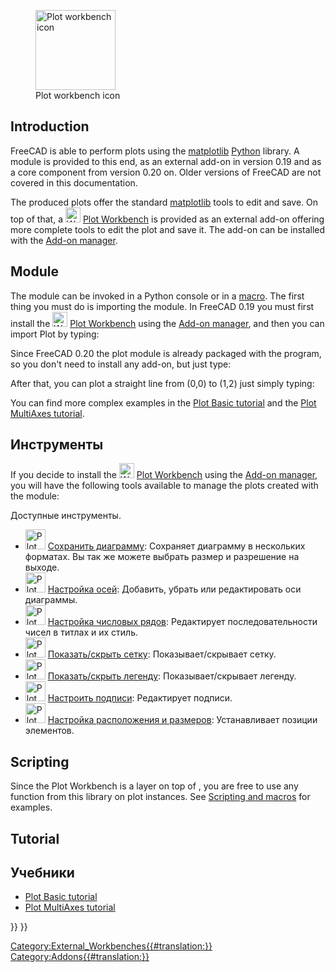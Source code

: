 <languages/>

[[Image:Workbench_Plot.svg|thumb|128px|Plot workbench icon]]

{{TOCright}}

== Introduction ==

FreeCAD is able to perform plots using the [https://matplotlib.org/ matplotlib] [[Python|Python]] library. A module is provided to this end, as an external add-on in version 0.19 and as a core component from version 0.20 on. Older versions of FreeCAD are not covered in this documentation.

The produced plots offer the standard [https://matplotlib.org/ matplotlib] tools to edit and save. On top of that, a [[Image:Workbench_Plot.svg|24px]] [[Plot_Workbench|Plot Workbench]] is provided as an external add-on offering more complete tools to edit the plot and save it. The add-on can be installed with the [[Std_AddonMgr|Add-on manager]].

==Module==

The module can be invoked in a Python console or in a [[Macros|macro]]. The first thing you must do is importing the module. In FreeCAD 0.19 you must first install the [[Image:Workbench_Plot.svg|24px]] [[Plot_Workbench|Plot Workbench]] using the [[Std_AddonMgr|Add-on manager]], and then you can import Plot by typing:

{{Code|code=
from freecad.plot import Plot
}}

Since FreeCAD 0.20 the plot module is already packaged with the program, so you don't need to install any add-on, but just type:

{{Code|code=
from FreeCAD.Plot import Plot
}}

After that, you can plot a straight line from (0,0) to (1,2) just simply typing:

{{Code|code=
Plot.plot([0, 1], [0, 2])
}}

You can find more complex examples in the [[Plot_Basic_tutorial|Plot Basic tutorial]] and the [[Plot_MultiAxes_tutorial|Plot MultiAxes tutorial]].

== Инструменты ==

If you decide to install the [[Image:Workbench_Plot.svg|24px]] [[Plot_Workbench|Plot Workbench]] using the [[Std_AddonMgr|Add-on manager]], you will have the following tools available to manage the plots created with the module:

Доступные инструменты.
* [[Image:Plot_Save.png|32px]] [[Plot_Save/ru|Сохранить диаграмму]]: Сохраняет диаграмму в нескольких форматах. Вы так же можете выбрать размер и разрешение на выходе.
* [[Image:Plot_Axes.png|32px]] [[Plot_Axes/ru|Настройка осей]]: Добавить, убрать или редактировать оси диаграммы.
* [[Image:Plot_Series.png|32px]] [[Plot_Series/ru|Настройка числовых рядов]]: Редактирует последовательности чисел в титлах и их стиль.
* [[Image:Plot_Grid.png|32px]] [[Plot_Grid/ru|Показать/скрыть сетку]]: Показывает/скрывает сетку.
* [[Image:Plot_Legend.png|32px]] [[Plot_Legend/ru|Показать/скрыть легенду]]: Показывает/скрывает легенду.
* [[Image:Plot_Labels.png|32px]] [[Plot_Labels/ru|Настроить подписи]]: Редактирует подписи.
* [[Image:Plot_Positions.png|32px]] [[Plot_Positions/ru|Настройка расположения и размеров]]: Устанавливает позиции элементов.

==Scripting==

Since the Plot Workbench is a layer on top of {{incode|matplotlib}}, you are free to use any function from this library on plot instances. See [[Scripting_and_macros|Scripting and macros]] for examples.

==Tutorial==

==Учебники==
* [[Plot Basic tutorial/ru|Plot Basic tutorial]]
* [[Plot MultiAxes tutorial/ru|Plot MultiAxes tutorial]]


{{Plot_Tools_navi{{#translation:}}}}
{{Userdocnavi{{#translation:}}}}
[[Category:External_Workbenches{{#translation:}}]]
[[Category:Addons{{#translation:}}]]